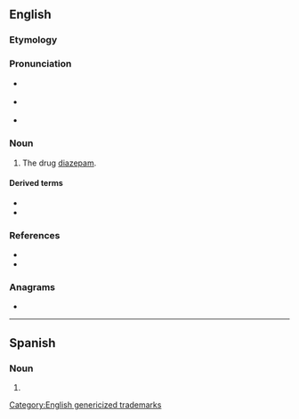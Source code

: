 ==English==

===Etymology===
{{rfe|en}}

===Pronunciation===
* {{a|RP}} {{IPA|en|/ˈvæl.i.əm/}}
* {{a|GA}} {{IPA|en|/ˈvæl.i.əm/|/ˈvæl.jəm/}}
* {{rhymes|en|æliəm}}
{{rfap|en}}

===Noun===
{{en-noun|-}}

# {{lb|en|trademark|pharmaceutical drug}} The drug [[diazepam]].

====Derived terms====
* {{l|en|val}}
* {{l|en|Valiumed}}

===References===
* {{R:Lexico}}
* {{R:Merriam-Webster Online}}

===Anagrams===
* {{anagrams|en|a=ailmuv|maulvi}}

[[Category:English genericized trademarks]]

----

==Spanish==

===Noun===
{{es-noun|m}}

# {{l|en|valium}}